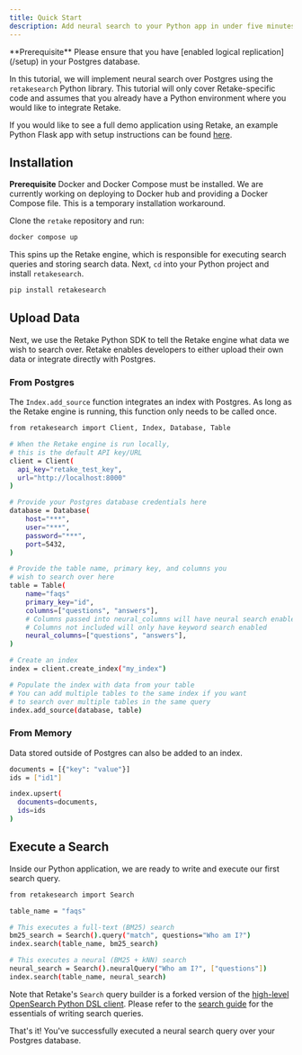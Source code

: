 ```yaml
---
title: Quick Start
description: Add neural search to your Python app in under five minutes
---
```


<Info>
  **Prerequisite** Please ensure that you have [enabled logical
  replication](/setup) in your Postgres database.
</Info>

In this tutorial, we will implement neural search over Postgres using the `retakesearch` Python library.
This tutorial will only cover Retake-specific code and assumes that you already have a Python environment
where you would like to integrate Retake.

If you would like to see a full demo application using Retake, an example Python Flask app with
setup instructions can be found [here](https://github.com/getretake/search/tree/dev/examples/flask).

## Installation

<Info>**Prerequisite** Docker and Docker Compose must be installed.</Info>
<Warning>
  We are currently working on deploying to Docker hub and providing a Docker
  Compose file. This is a temporary installation workaround.
</Warning>

Clone the `retake` repository and run:

```bash
docker compose up
```

This spins up the Retake engine, which is responsible for executing search queries and storing search data.
Next, `cd` into your Python project and install `retakesearch`.

```bash
pip install retakesearch
```

## Upload Data

Next, we use the Retake Python SDK to tell the Retake engine what data we wish to search over. Retake enables
developers to either upload their own data or integrate directly with Postgres.

### From Postgres

The `Index.add_source` function integrates an index with Postgres. As long as the Retake engine is running, this
function only needs to be called once.

```bash
from retakesearch import Client, Index, Database, Table

# When the Retake engine is run locally,
# this is the default API key/URL
client = Client(
  api_key="retake_test_key",
  url="http://localhost:8000"
)

# Provide your Postgres database credentials here
database = Database(
    host="***",
    user="***",
    password="***",
    port=5432,
)

# Provide the table name, primary key, and columns you
# wish to search over here
table = Table(
    name="faqs"
    primary_key="id",
    columns=["questions", "answers"],
    # Columns passed into neural_columns will have neural search enabled
    # Columns not included will only have keyword search enabled
    neural_columns=["questions", "answers"],
)

# Create an index
index = client.create_index("my_index")

# Populate the index with data from your table
# You can add multiple tables to the same index if you want
# to search over multiple tables in the same query
index.add_source(database, table)
```

### From Memory

Data stored outside of Postgres can also be added to an index.

```bash
documents = [{"key": "value"}]
ids = ["id1"]

index.upsert(
  documents=documents,
  ids=ids
)
```

## Execute a Search

Inside our Python application, we are ready to write and execute our first search query.

```bash
from retakesearch import Search

table_name = "faqs"

# This executes a full-text (BM25) search
bm25_search = Search().query("match", questions="Who am I?")
index.search(table_name, bm25_search)

# This executes a neural (BM25 + kNN) search
neural_search = Search().neuralQuery("Who am I?", ["questions"])
index.search(table_name, neural_search)
```

Note that Retake's `Search` query builder is a forked version of the
[high-level OpenSearch Python DSL client](https://opensearch.org/docs/latest/clients/python-high-level).
Please refer to the [search guide]() for the essentials of writing search queries.

That's it! You've successfully executed a neural search query over your Postgres database.
